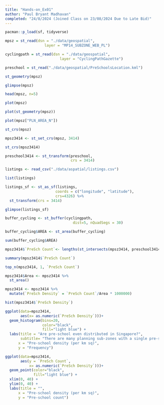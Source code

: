 ```yaml
---
title: "Hands-on_Ex01"
author: "Paul Bryant Madhavan"
completed: "24/8/2024 (Joined Class on 23/08/2024 Due to Late Bid)"
---
```


```r
pacman::p_load(sf, tidyverse)
```

```r
mpsz = st_read(dsn = "./data/geospatial", 
                  layer = "MP14_SUBZONE_WEB_PL")
```

```r
cyclingpath = st_read(dsn = "./data/geospatial", 
                         layer = "CyclingPathGazette")
```

```r
preschool = st_read("./data/geospatial/PreSchoolsLocation.kml")

```

```r
st_geometry(mpsz)
```

```r
glimpse(mpsz)
```

```r
head(mpsz, n=5)  
```

```r
plot(mpsz)
```

```r
plot(st_geometry(mpsz))
```

```r
plot(mpsz["PLN_AREA_N"])

```

```r
st_crs(mpsz)
```

```r
mpsz3414 <- st_set_crs(mpsz, 3414)

```

```r
st_crs(mpsz3414)

```

```r
preschool3414 <- st_transform(preschool, 
                              crs = 3414)
```

```r
listings <- read_csv("./data/aspatial/listings.csv")
```

```r
list(listings) 
```

```r
listings_sf <- st_as_sf(listings, 
                       coords = c("longitude", "latitude"),
                       crs=4326) %>%
  st_transform(crs = 3414)
```

```r
glimpse(listings_sf)

```

```r
buffer_cycling <- st_buffer(cyclingpath, 
                               dist=5, nQuadSegs = 30)
```

```r
buffer_cycling$AREA <- st_area(buffer_cycling)

```

```r
sum(buffer_cycling$AREA)

```

```r
mpsz3414$`PreSch Count`<- lengths(st_intersects(mpsz3414, preschool3414))

```

```r
summary(mpsz3414$`PreSch Count`)

```

```r
top_n(mpsz3414, 1, `PreSch Count`)

```

```r
mpsz3414$Area <- mpsz3414 %>%
  st_area()
```

```r
mpsz3414 <- mpsz3414 %>%
  mutate(`PreSch Density` = `PreSch Count`/Area * 1000000)
```

```r
hist(mpsz3414$`PreSch Density`)

```

```r
ggplot(data=mpsz3414, 
       aes(x= as.numeric(`PreSch Density`)))+
  geom_histogram(bins=20, 
                 color="black", 
                 fill="light blue") +
  labs(title = "Are pre-school even distributed in Singapore?",
       subtitle= "There are many planning sub-zones with a single pre-school, on the other hand, \nthere are two planning sub-zones with at least 20 pre-schools",
      x = "Pre-school density (per km sq)",
      y = "Frequency")
```

```r
ggplot(data=mpsz3414, 
       aes(y = `PreSch Count`, 
           x= as.numeric(`PreSch Density`)))+
  geom_point(color="black", 
             fill="light blue") +
  xlim(0, 40) +
  ylim(0, 40) +
  labs(title = "",
      x = "Pre-school density (per km sq)",
      y = "Pre-school count")
```

## 

